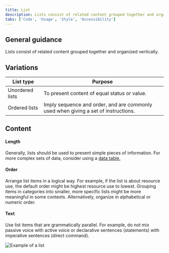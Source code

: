 ```yaml
---
title: List
description: Lists consist of related content grouped together and organized vertically.
tabs: ['Code', 'Usage', 'Style', 'Accessibility']
---
```


## General guidance

_Lists_ consist of related content grouped together and organized vertically.

## Variations

| List type       | Purpose                                                                            |
| --------------- | ---------------------------------------------------------------------------------- |
| Unordered lists | To present content of equal status or value.                                       |
| Ordered lists   | Imply sequence and order, and are commonly used when giving a set of instructions. |

## Content

#### Length

Generally, lists should be used to present simple pieces of information. For more complex sets of data, consider using a [data table.](/components/data-table/code)

#### Order

Arrange list items in a logical way. For example, if the list is about resource use, the default order might be highest resource use to lowest. Grouping items in categories into smaller, more specific lists might be more meaningful in some contexts. Alternatively, organize in alphabetical or numeric order.

#### Text

Use list items that are grammatically parallel. For example, do not mix passive voice with active voice or declarative sentences (statements) with imperative sentences (direct command).

<Row>
<Column colLg={8}>

![Example of a list](images/list-usage-1.jpg)

</Column>
</Row>
